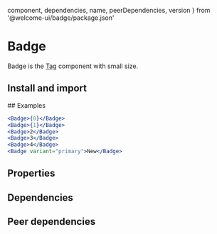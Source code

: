 
  component,
  dependencies,
  name,
  peerDependencies,
  version
} from '@welcome-ui/badge/package.json'

# Badge

<tagversion version={version} name={name} />

Badge is the [Tag](/components/tag) component with small size.

## Install and import

<usage component={component} name={name} peerDependencies={peerDependencies} />
## Examples

```jsx row
<Badge>{0}</Badge>
<Badge>{1}</Badge>
<Badge>2</Badge>
<Badge>3</Badge>
<Badge>4</Badge>
<Badge variant="primary">New</Badge>
```

## Properties

<props of="Badge" propTypes={props.propTypes} />

## Dependencies

<dependencies dependencies={dependencies} />

## Peer dependencies

<dependencies dependencies={peerDependencies} />
